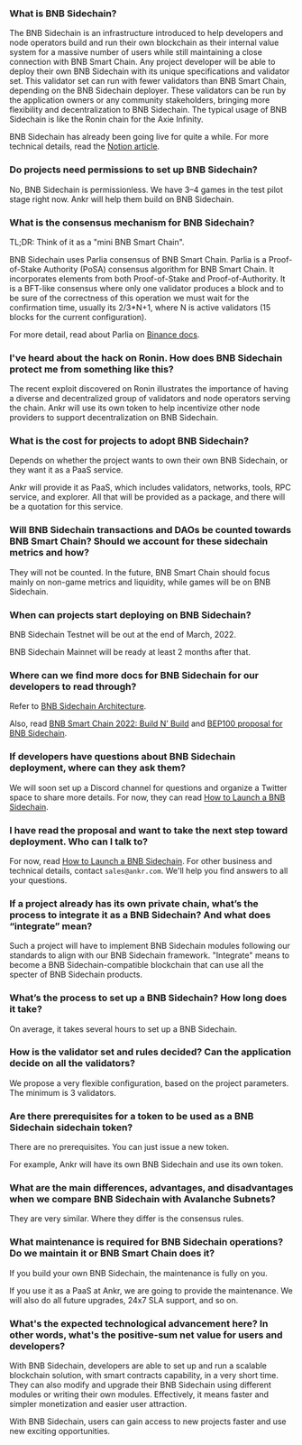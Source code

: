 ### What is BNB Sidechain? 
The BNB Sidechain is an infrastructure introduced to help developers and node operators build and run their own blockchain as their internal value system for a massive number of users while still maintaining a close connection with BNB Smart Chain. Any project developer will be able to deploy their own BNB Sidechain with its unique specifications and validator set. This validator set can run with fewer validators than BNB Smart Chain, depending on the BNB Sidechain deployer. These validators can be run by the application owners or any community stakeholders, bringing more flexibility and decentralization to BNB Sidechain. The typical usage of BNB Sidechain is like the Ronin chain for the Axie Infinity.

BNB Sidechain has already been going live for quite a while. For more technical details, read the [Notion article](https://golden-sloth-f7c.notion.site/BAS-Collaboration-3cea749adbc543599873919dc8a05c48).

### Do projects need permissions to set up BNB Sidechain? 
No, BNB Sidechain is permissionless. We have 3–4 games in the test pilot stage right now. Ankr will help them build on BNB Sidechain.

### What is the consensus mechanism for BNB Sidechain? 
TL;DR: Think of it as a "mini BNB Smart Chain".

BNB Sidechain uses Parlia consensus of BNB Smart Chain. Parlia is a Proof-of-Stake Authority (PoSA) consensus algorithm for BNB Smart Chain. It incorporates elements from both Proof-of-Stake and Proof-of-Authority. It is a BFT-like consensus where only one validator produces a block and to be sure of the correctness of this operation we must wait for the confirmation time, usually its 2/3*N+1, where N is active validators (15 blocks for the current configuration).

For more detail, read about Parlia on [Binance docs](https://docs.binance.org/smart-chain/guides/concepts/consensus.html#consensus-protocol).

### I've heard about the hack on Ronin. How does BNB Sidechain protect me from something like this?
The recent exploit discovered on Ronin illustrates the importance of having a diverse and decentralized group of validators and node operators serving the chain. Ankr will use its own token to help incentivize other node providers to support decentralization on BNB Sidechain.

### What is the cost for projects to adopt BNB Sidechain? 
Depends on whether the project wants to own their own BNB Sidechain, or they want it as a PaaS service. 

Ankr will provide it as PaaS, which includes validators, networks, tools, RPC service, and explorer. All that will be provided as a package, and there will be a quotation for this service.

### Will BNB Sidechain transactions and DAOs be counted towards BNB Smart Chain? Should we account for these sidechain metrics and how?
They will not be counted. In the future, BNB Smart Chain should focus mainly on non-game metrics and liquidity, while games will be on BNB Sidechain.

### When can projects start deploying on BNB Sidechain? 
BNB Sidechain Testnet will be out at the end of March, 2022.

BNB Sidechain Mainnet will be ready at least 2 months after that.

### Where can we find more docs for BNB Sidechain for our developers to read through? 
Refer to [BNB Sidechain Architecture](/affiliated-chains/bnb-sidechain/architecture/overview).

Also, read [BNB Smart Chain 2022: Build N’ Build](https://www.bnbchain.world/en/blog/bsc-2022-build-and-build/) and [BEP100 proposal for BNB Sidechain](https://github.com/bnb-chain/BEPs/pull/132). 

### If developers have questions about BNB Sidechain deployment, where can they ask them?
We will soon set up a Discord channel for questions and organize a Twitter space to share more details. 
For now, they can read [How to Launch a BNB Sidechain](/affiliated-chains/bnb-sidechain/how-to-launch/launch-bnb-sidechain/).

### I have read the proposal and want to take the next step toward deployment. Who can I talk to? 
For now, read [How to Launch a BNB Sidechain](/affiliated-chains/bnb-sidechain/how-to-launch/launch-bnb-sidechain/). For other business and technical details, contact `sales@ankr.com`. We'll help you find answers to all your questions.

### If a project already has its own private chain, what’s the process to integrate it as a BNB Sidechain? And what does “integrate” mean? 
Such a project will have to implement BNB Sidechain modules following our standards to align with our BNB Sidechain framework. "Integrate" means to become a BNB Sidechain-compatible blockchain that can use all the specter of BNB Sidechain products.

### What’s the process to set up a BNB Sidechain? How long does it take?
On average, it takes several hours to set up a BNB Sidechain.

### How is the validator set and rules decided? Can the application decide on all the validators? 
We propose a very flexible configuration, based on the project parameters. The minimum is 3 validators.

### Are there prerequisites for a token to be used as a BNB Sidechain sidechain token? 
There are no prerequisites. You can just issue a new token.

For example, Ankr will have its own BNB Sidechain and use its own token. 

### What are the main differences, advantages, and disadvantages when we compare BNB Sidechain with Avalanche Subnets? 
They are very similar. Where they differ is the consensus rules. 

### What maintenance is required for BNB Sidechain operations? Do we maintain it or BNB Smart Chain does it? 
If you build your own BNB Sidechain, the maintenance is fully on you.

If you use it as a PaaS at Ankr, we are going to provide the maintenance. We will also do all future upgrades, 24x7 SLA support, and so on.

### What's the expected technological advancement here? In other words, what's the positive-sum net value for users and developers?
With BNB Sidechain, developers are able to set up and run a scalable blockchain solution, with smart contracts capability, in a very short time. They can also modify and upgrade their BNB Sidechain using different modules or writing their own modules. Effectively, it means faster and simpler monetization and easier user attraction.

With BNB Sidechain, users can gain access to new projects faster and use new exciting opportunities.
